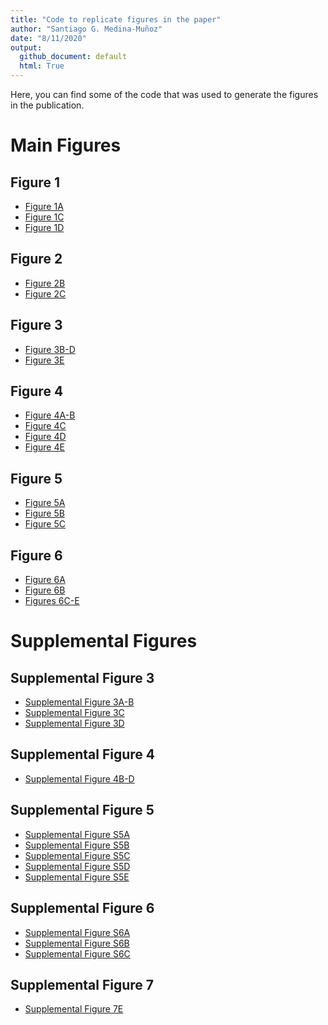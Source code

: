 ```yaml
---
title: "Code to replicate figures in the paper"
author: "Santiago G. Medina-Muñoz"
date: "8/11/2020"
output:
  github_document: default
  html: True
---
```



Here, you can find some of the code that was used to generate the figures in the publication.

# Main Figures

## Figure 1

* [Figure 1A](paper-analysis/191005-EvaluateModelLearningCurve/06-plots.R)
* [Figure 1C](paper-analysis/191210-1nucOutOfFrameRepoterGopalData/01-plot.R)
* [Figure 1D](paper-analysis/191107-PredictReporterPairs/plot.R)

## Figure 2

* [Figure 2B](paper-analysis/191010-PredictStabilityInMZT/03_predictions_mzt.R)
* [Figure 2C](results/19-07-15-OptimalityStrongestPredictorOfMrnaStability/plot_results.R)


## Figure 3

* [Figure 3B-D](paper-analysis/191010-PredictStabilityInMZT/04_residualAnalusisMir430.R)
* [Figure 3E](paper-analysis/191012-Fig02SylamerAnalysis/04_plotM5cAndM6Amotifs.R)


## Figure 4

* [Figure 4A-B](results/19-08-19-OverlapFinal/02-mzt_overlap.R)
* [Figure 4C](results/19-08-19-OverlapFinal/04-mouse_overlap.R)
* [Figure 4D](results/19-08-19-OverlapFinal/03-overlap-mammalianMicroRNAs.R)
* [Figure 4E](results/19-08-19-OverlapFinal/05-plotMajoExperimentalResults.R)


## Figure 5

* [Figure 5A](paper-analysis/200305-MDIZER_mir430_OPtimality/analysis-DICER-boostrap.R)
* [Figure 5B](paper-analysis/200513-InteractionOptimalityMir430/02-interaction_fish.R)
* [Figure 5C](paper-analysis/200608-InteractionOptimalityMirArielome/200724-Analysis/02-InteractionBoostrap.R)


## Figure 6

* [Figure 6A](results/19-08-28-Fig04EvoAnalysis/03-plot_optimality_levels_in_miR430_targets.R)
* [Figure 6B](results/19-08-28-Fig04EvoAnalysis/04-model_of_mir430_enrichment.R)
* [Figures 6C-E](results/19-08-28-Fig04EvoAnalysis/conservation-analysis-ortologs.R)


# Supplemental Figures

## Supplemental Figure 3

* [Supplemental Figure 3A-B](paper-analysis/191005-EvaluateModelLearningCurve/02-PlotLearningCurve.R)
* [Supplemental Figure 3C](paper-analysis/191005-EvaluateModelLearningCurve/06-plots.R)
* [Supplemental Figure 3D](paper-analysis/200701-AddTimePoints/02-PredictionsOverTime.R)

## Supplemental Figure 4

* [Supplemental Figure 4B-D](results/19-09-03-Sup3_PLSanalysis/pls_data_viz.R)

## Supplemental Figure 5

* [Supplemental Figure S5A](paper-analysis/191010-PredictStabilityInMZT/06-PlotPaper.R)
* [Supplemental Figure S5B](paper-analysis/191012-Fig02SylamerAnalysis/05_elements_supplemental.R)
* [Supplemental Figure S5C](paper-analysis/191012-Fig02SylamerAnalysis/05_elements_supplemental.R)
* [Supplemental Figure S5D](paper-analysis/200702-SylamerAddTimePoints/scripts/03-make-plot.R)
* [Supplemental Figure S5E](paper-analysis/200705-SylamerInCodingStopcodonAnd3utr/04-m6a-sites.R)

## Supplemental Figure 6

* [Supplemental Figure S6A](paper-analysis/200701-AddTimePoints/03-MirOptimalityAdditive.R)
* [Supplemental Figure S6B](results/19-08-19-OverlapFinal/02-mzt-mir430-MA-genes.R)
* [Supplemental Figure S6C](results/19-08-19-OverlapFinal/05-plotMajoExperimentalResults.R)


## Supplemental Figure 7

* [Supplemental Figure 7E](paper-analysis/200608-InteractionOptimalityMirArielome/200724-Analysis/01-optimality.R)
